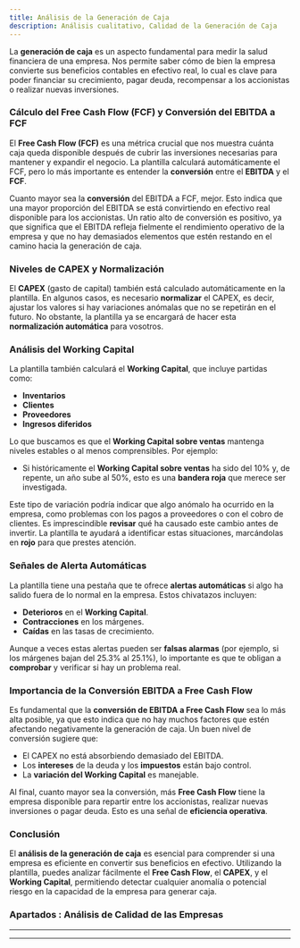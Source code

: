 ```yaml
---
title: Análisis de la Generación de Caja
description: Análisis cualitativo, Calidad de la Generación de Caja
---
```



<LinkCard
	title="Back to Calidad"
	href="./guia-valoracion-empresa-paso-3-analisis-calidad"
/>

La **generación de caja** es un aspecto fundamental para medir la salud financiera de una empresa. Nos permite saber cómo de bien la empresa convierte sus beneficios contables en efectivo real, lo cual es clave para poder financiar su crecimiento, pagar deuda, recompensar a los accionistas o realizar nuevas inversiones.

### Cálculo del Free Cash Flow (FCF) y Conversión del EBITDA a FCF

El **Free Cash Flow (FCF)** es una métrica crucial que nos muestra cuánta caja queda disponible después de cubrir las inversiones necesarias para mantener y expandir el negocio. La plantilla calculará automáticamente el FCF, pero lo más importante es entender la **conversión** entre el **EBITDA** y el **FCF**.

Cuanto mayor sea la **conversión** del EBITDA a FCF, mejor. Esto indica que una mayor proporción del EBITDA se está convirtiendo en efectivo real disponible para los accionistas. Un ratio alto de conversión es positivo, ya que significa que el EBITDA refleja fielmente el rendimiento operativo de la empresa y que no hay demasiados elementos que estén restando en el camino hacia la generación de caja.

### Niveles de CAPEX y Normalización

El **CAPEX** (gasto de capital) también está calculado automáticamente en la plantilla. En algunos casos, es necesario **normalizar** el CAPEX, es decir, ajustar los valores si hay variaciones anómalas que no se repetirán en el futuro. No obstante, la plantilla ya se encargará de hacer esta **normalización automática** para vosotros.

### Análisis del Working Capital

La plantilla también calculará el **Working Capital**, que incluye partidas como:
- **Inventarios**
- **Clientes**
- **Proveedores**
- **Ingresos diferidos**

Lo que buscamos es que el **Working Capital sobre ventas** mantenga niveles estables o al menos comprensibles. Por ejemplo:
- Si históricamente el **Working Capital sobre ventas** ha sido del 10% y, de repente, un año sube al 50%, esto es una **bandera roja** que merece ser investigada.
  
Este tipo de variación podría indicar que algo anómalo ha ocurrido en la empresa, como problemas con los pagos a proveedores o con el cobro de clientes. Es imprescindible **revisar** qué ha causado este cambio antes de invertir. La plantilla te ayudará a identificar estas situaciones, marcándolas en **rojo** para que prestes atención.

### Señales de Alerta Automáticas

La plantilla tiene una pestaña que te ofrece **alertas automáticas** si algo ha salido fuera de lo normal en la empresa. Estos chivatazos incluyen:
- **Deterioros** en el **Working Capital**.
- **Contracciones** en los márgenes.
- **Caídas** en las tasas de crecimiento.

Aunque a veces estas alertas pueden ser **falsas alarmas** (por ejemplo, si los márgenes bajan del 25.3% al 25.1%), lo importante es que te obligan a **comprobar** y verificar si hay un problema real.

### Importancia de la Conversión EBITDA a Free Cash Flow

Es fundamental que la **conversión de EBITDA a Free Cash Flow** sea lo más alta posible, ya que esto indica que no hay muchos factores que estén afectando negativamente la generación de caja. Un buen nivel de conversión sugiere que:
- El CAPEX no está absorbiendo demasiado del EBITDA.
- Los **intereses** de la deuda y los **impuestos** están bajo control.
- La **variación del Working Capital** es manejable.

Al final, cuanto mayor sea la conversión, más **Free Cash Flow** tiene la empresa disponible para repartir entre los accionistas, realizar nuevas inversiones o pagar deuda. Esto es una señal de **eficiencia operativa**.

### Conclusión

El **análisis de la generación de caja** es esencial para comprender si una empresa es eficiente en convertir sus beneficios en efectivo. Utilizando la plantilla, puedes analizar fácilmente el **Free Cash Flow**, el **CAPEX**, y el **Working Capital**, permitiendo detectar cualquier anomalía o potencial riesgo en la capacidad de la empresa para generar caja.


### Apartados : Análisis de Calidad de las Empresas

---

<CardGrid>
	<LinkCard
		title="Calidad de los Ingresos"
  		href="./guia-valoracion-empresa-paso-3-1-analisis-calidad-de-los-ingresos"
	/>
	<LinkCard
		title="Calidad de los Beneficios"
    		href="./guia-valoracion-empresa-paso-3-2-analisis-calidad-de-los-beneficios"
	/>
	<LinkCard
		title="Calidad de los Margenes"
			href="./guia-valoracion-empresa-paso-3-3-analisis-calidad-de-los-margenes"
	/>
	<LinkCard
		title="Calidad de la Rentabilidad y Eficiencia"
  		href="./guia-valoracion-empresa-paso-3-4-analisis-calidad-de-la-rentabilidad-y-eficiencia"
	/>
	<LinkCard
		title="Calidad de los Salud Financiera"
  		href="./guia-valoracion-empresa-paso-3-5-analisis-calidad-de-la-salud-financiera"
	/>
	<LinkCard
		title="Calidad de la Generación de Caja"
  		href="./guia-valoracion-empresa-paso-3-6-analisis-calidad-de-la-generacion-de-caja"
	/>
	<LinkCard
		title="Calidad de los Riesgos"
  		href="./guia-valoracion-empresa-paso-3-7-analisis-calidad-de-los-riesgos"
	/>
</CardGrid>

---